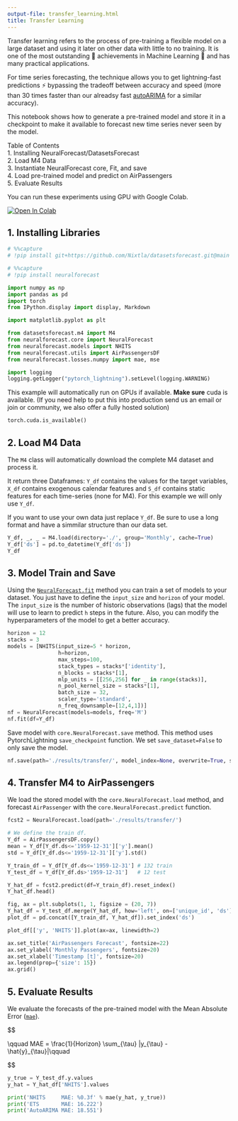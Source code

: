 ```yaml
---
output-file: transfer_learning.html
title: Transfer Learning
---
```



Transfer learning refers to the process of pre-training a flexible model
on a large dataset and using it later on other data with little to no
training. It is one of the most outstanding 🚀 achievements in Machine
Learning 🧠 and has many practical applications.

For time series forecasting, the technique allows you to get
lightning-fast predictions ⚡ bypassing the tradeoff between accuracy
and speed (more than 30 times faster than our alreadsy fast
[autoARIMA](https://github.com/Nixtla/statsforecast) for a similar
accuracy).

This notebook shows how to generate a pre-trained model and store it in
a checkpoint to make it available to forecast new time series never seen
by the model.

Table of Contents<br/> 1. Installing NeuralForecast/DatasetsForecast<br/>
2. Load M4 Data<br/> 3. Instantiate NeuralForecast core, Fit, and
save<br/> 4. Load pre-trained model and predict on AirPassengers<br/> 5.
Evaluate Results<br/>

You can run these experiments using GPU with Google Colab.

<a href="https://colab.research.google.com/github/Nixtla/neuralforecast/blob/main/nbs/examples/Transfer_Learning.ipynb" target="_parent"><img src="https://colab.research.google.com/assets/colab-badge.svg" alt="Open In Colab"/></a>

## 1. Installing Libraries

```python
# %%capture
# !pip install git+https://github.com/Nixtla/datasetsforecast.git@main
```


```python
# %%capture
# !pip install neuralforecast
```


```python
import numpy as np
import pandas as pd
import torch
from IPython.display import display, Markdown

import matplotlib.pyplot as plt

from datasetsforecast.m4 import M4
from neuralforecast.core import NeuralForecast
from neuralforecast.models import NHITS
from neuralforecast.utils import AirPassengersDF
from neuralforecast.losses.numpy import mae, mse
```


```python
import logging
logging.getLogger("pytorch_lightning").setLevel(logging.WARNING)
```

This example will automatically run on GPUs if available. **Make sure**
cuda is available. (If you need help to put this into production send us
an email or join or community, we also offer a fully hosted solution)

```python
torch.cuda.is_available()
```

## 2. Load M4 Data

The `M4` class will automatically download the complete M4 dataset and
process it.

It return three Dataframes: `Y_df` contains the values for the target
variables, `X_df` contains exogenous calendar features and `S_df`
contains static features for each time-series (none for M4). For this
example we will only use `Y_df`.

If you want to use your own data just replace `Y_df`. Be sure to use a
long format and have a simmilar structure than our data set.

```python
Y_df, _, _ = M4.load(directory='./', group='Monthly', cache=True)
Y_df['ds'] = pd.to_datetime(Y_df['ds'])
Y_df
```

## 3. Model Train and Save

Using the
[`NeuralForecast.fit`](https://Nixtla.github.io/neuralforecast/core.html#neuralforecast.fit)
method you can train a set of models to your dataset. You just have to
define the `input_size` and `horizon` of your model. The `input_size` is
the number of historic observations (lags) that the model will use to
learn to predict `h` steps in the future. Also, you can modify the
hyperparameters of the model to get a better accuracy.

```python
horizon = 12
stacks = 3
models = [NHITS(input_size=5 * horizon,
                h=horizon,
                max_steps=100,
                stack_types = stacks*['identity'],
                n_blocks = stacks*[1],
                mlp_units = [[256,256] for _ in range(stacks)],
                n_pool_kernel_size = stacks*[1],
                batch_size = 32,
                scaler_type='standard',
                n_freq_downsample=[12,4,1])]
nf = NeuralForecast(models=models, freq='M')
nf.fit(df=Y_df)
```

Save model with `core.NeuralForecast.save` method. This method uses
PytorchLightning `save_checkpoint` function. We set `save_dataset=False`
to only save the model.

```python
nf.save(path='./results/transfer/', model_index=None, overwrite=True, save_dataset=False)
```

## 4. Transfer M4 to AirPassengers

We load the stored model with the `core.NeuralForecast.load` method, and
forecast `AirPassenger` with the `core.NeuralForecast.predict` function.

```python
fcst2 = NeuralForecast.load(path='./results/transfer/')
```


```python
# We define the train df. 
Y_df = AirPassengersDF.copy()
mean = Y_df[Y_df.ds<='1959-12-31']['y'].mean()
std = Y_df[Y_df.ds<='1959-12-31']['y'].std()

Y_train_df = Y_df[Y_df.ds<='1959-12-31'] # 132 train
Y_test_df = Y_df[Y_df.ds>'1959-12-31']   # 12 test
```


```python
Y_hat_df = fcst2.predict(df=Y_train_df).reset_index()
Y_hat_df.head()
```


```python
fig, ax = plt.subplots(1, 1, figsize = (20, 7))
Y_hat_df = Y_test_df.merge(Y_hat_df, how='left', on=['unique_id', 'ds'])
plot_df = pd.concat([Y_train_df, Y_hat_df]).set_index('ds')

plot_df[['y', 'NHITS']].plot(ax=ax, linewidth=2)

ax.set_title('AirPassengers Forecast', fontsize=22)
ax.set_ylabel('Monthly Passengers', fontsize=20)
ax.set_xlabel('Timestamp [t]', fontsize=20)
ax.legend(prop={'size': 15})
ax.grid()
```

## 5. Evaluate Results

We evaluate the forecasts of the pre-trained model with the Mean
Absolute Error
([`mae`](https://Nixtla.github.io/neuralforecast/losses.numpy.html#mae)).

$$

\qquad MAE = \frac{1}{Horizon} \sum_{\tau} |y_{\tau} - \hat{y}_{\tau}|\qquad

$$

```python
y_true = Y_test_df.y.values
y_hat = Y_hat_df['NHITS'].values
```


```python
print('NHITS     MAE: %0.3f' % mae(y_hat, y_true))
print('ETS       MAE: 16.222')
print('AutoARIMA MAE: 18.551')
```

